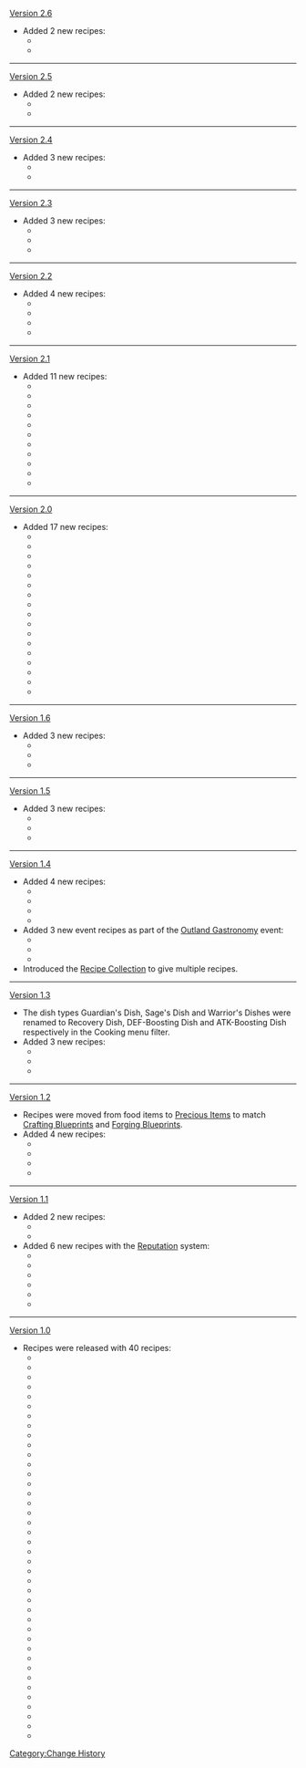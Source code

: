 [[Version 2.6]]
* Added 2 new recipes:
** {{Item|Katsu Sandwich|20}}
** {{Item|Rainbow Aster|20}}
----
[[Version 2.5]]
* Added 2 new recipes:
** {{Item|Sangayaki|20}}
** {{Item|Udon Noodles|20}}
----
[[Version 2.4]]
* Added 3 new recipes:
** {{Item|Dragon Beard Noodles|20}}
** {{Item|Bountiful Year|20}}
----
[[Version 2.3]]
* Added 3 new recipes:
** {{Item|Five Pickled Treasures|20}}
** {{Item|Sakura Shrimp Crackers|20}}
** {{Item|Unagi Chazuke|20}}
----
[[Version 2.2]]
* Added 4 new recipes:
** {{Item|Radish and Fish Stew|20}}
** {{Item|Wakatakeni|20}}
** {{Item|Berry Mizu Manjuu|20}}
** {{Item|Soba Noodles|20}}
----
[[Version 2.1]]
* Added 11 new recipes:
** {{Item|Sweet Shrimp Sushi|20}}
** {{Item|Bird Egg Sushi|20}}
** {{Item|Grilled Unagi Fillet|20}}
** {{Item|Omelette Rice|20}}
** {{Item|Taiyaki|20}}
** {{Item|More-and-More|20}}
** {{Item|Rice Pudding|20}}
** {{Item|Braised Meat|20}}
** {{Item|Oncidium Tofu|20}}
** {{Item|Invigorating Kitty Meal|20}}
** {{Item|Chili-Mince Cornbread Buns|20}}
----
[[Version 2.0]]
* Added 17 new recipes:
** {{Item|Egg Roll|20}}
** {{Item|Mixed Yakisoba|20}}
** {{Item|Miso Soup|20}}
** {{Item|Tonkotsu Ramen|20}}
** {{Item|Tuna Sushi|20}}
** {{Item|Tricolor Dango|20}}
** {{Item|Tri-Flavored Skewer|20}}
** {{Item|Dry-Braised Salted Fish|20}}
** {{Item|Onigiri|20}}
** {{Item|Sashimi Platter|20}}
** {{Item|Sakura Tempura|20}}
** {{Item|Crab Roe Kourayaki|20}}
** {{Item|Imported Poultry|20}}
** {{Item|Konda Cuisine|20}}
** {{Item|Rice Cake Soup|20}}
** {{Item|Butter Crab|20}}
** {{Item|Sakura Mochi|20}}
----
[[Version 1.6]]
* Added 3 new recipes:
** {{Item|Chicken Tofu Pudding|20}}
** {{Item|Rice Buns|20}}
** {{Item|Stir-Fried Shrimp|20}}
----
[[Version 1.5]]
* Added 3 new recipes:
** {{Item|Crab Roe Tofu|20}}
** {{Item|Cured Pork Dry Hotpot|20}}
** {{Item|Stir-Fried Fish Noodles|20}}
----
[[Version 1.4]]
* Added 4 new recipes:
** {{Item|Crispy Potato Shrimp Platter|20}}
** {{Item|Mint Jelly|20}}
** {{Item|Mint Salad|20}}
** {{Item|Minty Meat Rolls|20}}
* Added 3 new event recipes as part of the [[Outland Gastronomy]] event:
** {{Item|Fragrant Mashed Potatoes|20}}
** {{Item|Golden Chicken Burger|20}}
** {{Item|Golden Fried Chicken|20}}
* Introduced the [[Recipe Collection]] to give multiple recipes.
----
[[Version 1.3]]
* The dish types Guardian's Dish, Sage's Dish and Warrior's Dishes were renamed to Recovery Dish, DEF-Boosting Dish and ATK-Boosting Dish respectively in the Cooking menu filter.
* Added 3 new recipes:
** {{Item|Fullmoon Egg|20}}
** {{Item|Stone Harbor Delicacies|20}}
** {{Item|Vegetarian Abalone|20}}
----
[[Version 1.2]]
* Recipes were moved from food items to [[Precious Items]] to match [[Crafting Blueprint]]s and [[Forging Blueprint]]s.
* Added 4 new recipes:
** {{Item|Goulash|20}}
** {{Item|Jueyun Guoba|20}}
** {{Item|Sunshine Sprat|20}}
** {{Item|Universal Peace|20}}
----
[[Version 1.1]]
* Added 2 new recipes:
** {{Item|Bamboo Shoot Soup|20}}
** {{Item|Triple-Layered Consommé|20}}
* Added 6 new recipes with the [[Reputation]] system:
** {{Item|Adventurer's Breakfast Sandwich|20}}
** {{Item|Golden Shrimp Balls|20}}
** {{Item|Lotus Flower Crisp|20}}
** {{Item|Moon Pie|20}}
** {{Item|Northern Apple Stew|20}}
** {{Item|Tianshu Meat|20}}
----
[[Version 1.0]]
* Recipes were released with 40 recipes:
** {{Item|"Pile 'Em Up"|20}}
** {{Item|Adeptus' Temptation|20}}
** {{Item|Almond Tofu|20}}
** {{Item|Barbatos Ratatouille|20}}
** {{Item|Black-Back Perch Stew|20}}
** {{Item|Calla Lily Seafood Soup|20}}
** {{Item|Chicken-Mushroom Skewer|20}}
** {{Item|Cold Cut Platter|20}}
** {{Item|Come and Get It|20}}
** {{Item|Crab, Ham & Veggie Bake|20}}
** {{Item|Cream Stew|20}}
** {{Item|Crystal Shrimp|20}}
** {{Item|Fisherman's Toast|20}}
** {{Item|Flaming Red Bolognese|20}}
** {{Item|Fried Radish Balls|20}}
** {{Item|Golden Crab|20}}
** {{Item|Grilled Tiger Fish|20}}
** {{Item|Jade Parcels|20}}
** {{Item|Jewelry Soup|20}}
** {{Item|Jueyun Chili Chicken|20}}
** {{Item|Lotus Seed and Bird Egg Soup|20}}
** {{Item|Matsutake Meat Rolls|20}}
** {{Item|Mondstadt Grilled Fish|20}}
** {{Item|Mondstadt Hash Brown|20}}
** {{Item|Mora Meat|20}}
** {{Item|Mushroom Pizza|20}}
** {{Item|Noodles with Mountain Delicacies|20}}
** {{Item|Northern Smoked Chicken|20}}
** {{Item|Qingce Stir Fry|20}}
** {{Item|Radish Veggie Soup|20}}
** {{Item|Satisfying Salad|20}}
** {{Item|Sautéed Matsutake|20}}
** {{Item|Squirrel Fish|20}}
** {{Item|Steak|20}}
** {{Item|Sticky Honey Roast|20}}
** {{Item|Stir-Fried Filet|20}}
** {{Item|Sweet Madame|20}}
** {{Item|Tea Break Pancake|20}}
** {{Item|Teyvat Fried Egg|20}}
** {{Item|Zhongyuan Chop Suey|20}}
<noinclude>[[Category:Change History]]</noinclude>